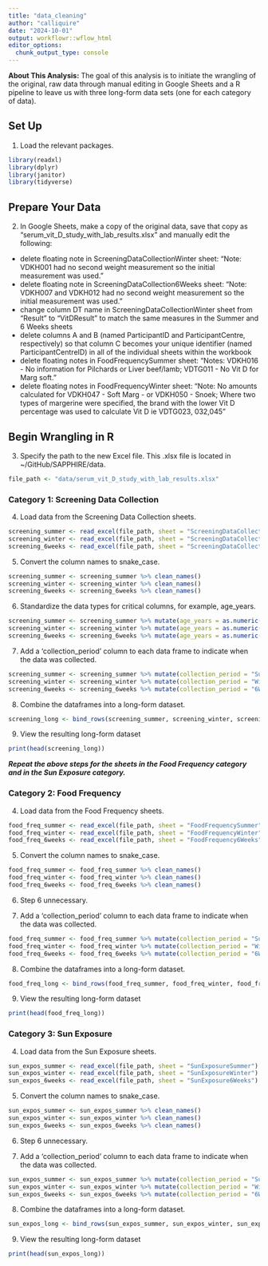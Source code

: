 ```yaml
---
title: "data_cleaning"
author: "calliquire"
date: "2024-10-01"
output: workflowr::wflow_html
editor_options:
  chunk_output_type: console
---
```


**About This Analysis:** The goal of this analysis is to initiate the wrangling of the original, raw data through manual editing in Google Sheets and a R pipeline to leave us with three long-form data sets (one for each category of data).

## Set Up

1.  Load the relevant packages.

```r
library(readxl)
library(dplyr)
library(janitor)
library(tidyverse)
```

## Prepare Your Data

2.  In Google Sheets, make a copy of the original data, save that copy as "serum_vit_D_study_with_lab_results.xlsx" and manually edit the following:

-   delete floating note in ScreeningDataCollectionWinter sheet: "Note: VDKH001 had no second weight measurement so the initial measurement was used."
-   delete floating note in ScreeningDataCollection6Weeks sheet: "Note: VDKH007 and VDKH012 had no second weight measurement so the initial measurement was used."
-   change column DT name in ScreeningDataCollectionWinter sheet from "Result" to "VitDResult" to match the same measures in the Summer and 6 Weeks sheets
-   delete columns A and B (named ParticipantID and ParticipantCentre, respectively) so that column C becomes your unique identifier (named ParticipantCentreID) in all of the individual sheets within the workbook
-   delete floating notes in FoodFrequencySummer sheet: "Notes: VDKH016 - No information for Pilchards or Liver beef/lamb; VDTG011 - No Vit D for Marg soft."
-   delete floating notes in FoodFrequencyWinter sheet: "Note: No amounts calculated for VDKH047 - Soft Marg - or VDKH050 - Snoek; Where two types of margerine were specified, the brand with the lower Vit D percentage was used to calculate Vit D ie VDTG023, 032,045"

## Begin Wrangling in R

3.  Specify the path to the new Excel file. This .xlsx file is located in \~/GitHub/SAPPHIRE/data.

```r
file_path <- "data/serum_vit_D_study_with_lab_results.xlsx"
```

### Category 1: Screening Data Collection

4.  Load data from the Screening Data Collection sheets.

```r
screening_summer <- read_excel(file_path, sheet = "ScreeningDataCollectionSummer")
screening_winter <- read_excel(file_path, sheet = "ScreeningDataCollectionWinter")
screening_6weeks <- read_excel(file_path, sheet = "ScreeningDataCollection6Weeks")
```

5.  Convert the column names to snake_case.

```r
screening_summer <- screening_summer %>% clean_names()
screening_winter <- screening_winter %>% clean_names()
screening_6weeks <- screening_6weeks %>% clean_names()
```

6.  Standardize the data types for critical columns, for example, age_years.

```r
screening_summer <- screening_summer %>% mutate(age_years = as.numeric(age_years))
screening_winter <- screening_winter %>% mutate(age_years = as.numeric(age_years))
screening_6weeks <- screening_6weeks %>% mutate(age_years = as.numeric(age_years))
```

7.  Add a 'collection_period' column to each data frame to indicate when the data was collected.

```r
screening_summer <- screening_summer %>% mutate(collection_period = "Summer")
screening_winter <- screening_winter %>% mutate(collection_period = "Winter")
screening_6weeks <- screening_6weeks %>% mutate(collection_period = "6Weeks")
```

8.  Combine the dataframes into a long-form dataset.

```r
screening_long <- bind_rows(screening_summer, screening_winter, screening_6weeks)
```

9.  View the resulting long-form dataset

```r
print(head(screening_long))
```

***Repeat the above steps for the sheets in the Food Frequency category and in the Sun Exposure category.***

### Category 2: Food Frequency

4.  Load data from the Food Frequency sheets.

```r
food_freq_summer <- read_excel(file_path, sheet = "FoodFrequencySummer")
food_freq_winter <- read_excel(file_path, sheet = "FoodFrequencyWinter")
food_freq_6weeks <- read_excel(file_path, sheet = "FoodFrequency6Weeks")
```

5.  Convert the column names to snake_case.

```r
food_freq_summer <- food_freq_summer %>% clean_names()
food_freq_winter <- food_freq_winter %>% clean_names()
food_freq_6weeks <- food_freq_6weeks %>% clean_names()
```

6.  Step 6 unnecessary.

7.  Add a 'collection_period' column to each data frame to indicate when the data was collected.

```r
food_freq_summer <- food_freq_summer %>% mutate(collection_period = "Summer")
food_freq_winter <- food_freq_winter %>% mutate(collection_period = "Winter")
food_freq_6weeks <- food_freq_6weeks %>% mutate(collection_period = "6Weeks")
```

8.  Combine the dataframes into a long-form dataset.

```r
food_freq_long <- bind_rows(food_freq_summer, food_freq_winter, food_freq_6weeks)
```

9.  View the resulting long-form dataset

```r
print(head(food_freq_long))
```

### Category 3: Sun Exposure

4.  Load data from the Sun Exposure sheets.

```r
sun_expos_summer <- read_excel(file_path, sheet = "SunExposureSummer")
sun_expos_winter <- read_excel(file_path, sheet = "SunExposureWinter")
sun_expos_6weeks <- read_excel(file_path, sheet = "SunExposure6Weeks")
```

5.  Convert the column names to snake_case.

```r
sun_expos_summer <- sun_expos_summer %>% clean_names()
sun_expos_winter <- sun_expos_winter %>% clean_names()
sun_expos_6weeks <- sun_expos_6weeks %>% clean_names()
```

6.  Step 6 unnecessary.

7.  Add a 'collection_period' column to each data frame to indicate when the data was collected.

```r
sun_expos_summer <- sun_expos_summer %>% mutate(collection_period = "Summer")
sun_expos_winter <- sun_expos_winter %>% mutate(collection_period = "Winter")
sun_expos_6weeks <- sun_expos_6weeks %>% mutate(collection_period = "6Weeks")
```

8.  Combine the dataframes into a long-form dataset.

```r
sun_expos_long <- bind_rows(sun_expos_summer, sun_expos_winter, sun_expos_6weeks)
```

9.  View the resulting long-form dataset

```r
print(head(sun_expos_long))
```
